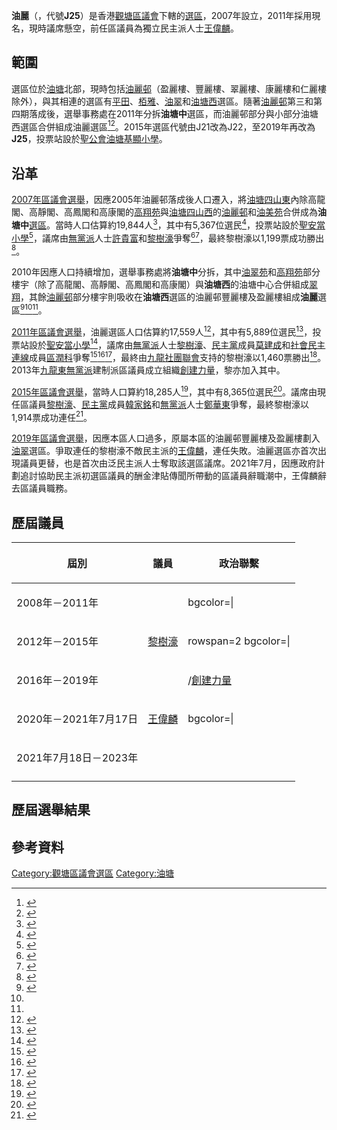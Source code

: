 {{Infobox Electoral districts in Hong Kong
|名稱=油麗 Yau Lai
|圖像=YauLaiConstituency.svg
|區議會=[[觀塘區議會|觀塘區議會]]
|代號=J25（2019年－）<br>J23（2015年－2019年）<br>J21（2011年－2015年）<br>J20（2007年－2011年）
|範圍=[[油麗邨|油麗邨]]（盈麗樓、豐麗樓、翠麗樓、康麗樓和仁麗樓除外）
|人口=16,068<ref>{{Cite web |url=https://www.eac.hk/pdf/distco/2019dc/final/ch/J_descriptions(Chi).pdf |title=2019年區議會選區範圍(觀塘區) |accessdate=2019-12-12 |archive-date=2019-12-11 |archive-url=https://web.archive.org/web/20191211042310/https://www.eac.hk/pdf/distco/2019dc/final/ch/J_descriptions(Chi).pdf |dead-url=yes }}</ref>
|選民人數=8,129<ref name="#1">{{Cite web |url=https://www.elections.gov.hk/dc2019/pdf/2019_DCE-Electoral_Size_by_Polling_Station.pdf |title=2019年一般投票站的選民人數 |accessdate=2019-12-12 |archive-date=2020-08-20 |archive-url=https://web.archive.org/web/20200820202823/https://www.elections.gov.hk/dc2019/pdf/2019_DCE-Electoral_Size_by_Polling_Station.pdf |dead-url=yes }}</ref>
|區議員=懸空
|政黨=
|投票站=[[聖公會油塘基顯小學|聖公會油塘基顯小學]]<ref name="#1"/>
}}

'''油麗'''（{{lang-en|Yau Lai}}，代號'''J25'''）是香港[[觀塘區議會|觀塘區議會]]下轄的[[選區|選區]]，2007年設立，2011年採用現名，現時議席懸空，前任區議員為獨立民主派人士[[王偉麟|王偉麟]]。

==範圍==
選區位於[[油塘|油塘]]北部，現時包括[[油麗邨|油麗邨]]（盈麗樓、豐麗樓、翠麗樓、康麗樓和仁麗樓除外），與其相連的選區有[[平田_(選區)|平田]]、[[栢雅|栢雅]]、[[油翠|油翠]]和[[油塘西|油塘西]]選區。隨著[[油麗邨|油麗邨]]第三和第四期落成後，選舉事務處在2011年分拆'''油塘中'''選區，而油麗邨部分與小部分油塘西選區合併組成油麗選區<ref name="#2">{{zh-hant}}{{cite web |url=http://www.eac.gov.hk/pdf/distco/maps/dc2007j.pdf |title=2007年區議會選舉 - 選區分界概要 |publisher=[[香港區議會|香港區議會]] |date=2011-10-06 |accessdate=2011-11-12 |archive-date=2011-09-29 |archive-url=https://web.archive.org/web/20110929153816/http://www.eac.gov.hk/pdf/distco/maps/dc2007j.pdf |dead-url=no }}</ref><ref name="#3">{{zh-hant}}{{cite web |url=http://www.elections.gov.hk/dc2011/maps/dc2011j.pdf |title=2011年區議會選舉 - 選區分界概要 |publisher=[[香港區議會|香港區議會]] |date=2011-10-06 |accessdate=2011-11-12 |archive-date=2015-06-21 |archive-url=https://web.archive.org/web/20150621010926/http://www.elections.gov.hk/dc2011/maps/dc2011j.pdf |dead-url=yes }}</ref>。2015年選區代號由J21改為J22，至2019年再改為'''J25'''，投票站設於[[聖公會油塘基顯小學|聖公會油塘基顯小學]]。

==沿革==
[[2007年區議會選舉|2007年區議會選舉]]，因應2005年油麗邨落成後人口遷入，將[[油塘東|油塘四山東]]內除高龍閣、高靜閣、高鳳閣和高康閣的[[高翔苑|高翔苑]]與[[油塘西|油塘四山西]]的[[油麗邨|油麗邨]]和[[油美苑|油美苑]]合併成為'''油塘中'''[[選區|選區]]。當時人口估算約19,844人<ref>{{zh-hant}}{{cite web |url=http://www.elections.gov.hk/dc2007/chi/summaryj.html |title=2003年區議會選舉 - 選區分界概要 |publisher=[[香港區議會|香港區議會]] |date=2011-10-06 |accessdate=2011-12-01 |deadurl=yes |archiveurl=https://web.archive.org/web/20150621192227/http://www.elections.gov.hk/dc2007/chi/summaryj.html |archivedate=2015-06-21 }}</ref>，其中有5,367位選民<ref>{{zh-hant}}{{cite web|url=http://www.elections.gov.hk/dc2007/chi/num_electors_kwun_tong.html|title=觀塘區|publisher=[[香港區議會|香港區議會]]|accessdate=2011-12-01|deadurl=yes|archiveurl=https://web.archive.org/web/20110115151542/http://www.elections.gov.hk/dc2007/chi/num_electors_kwun_tong.html|archivedate=2011-01-15}}</ref>，投票站設於[[聖安當小學|聖安當小學]]<ref>{{zh-hant}}{{cite web |url=http://www.gld.gov.hk/cgi-bin/gld/egazette/gazettefiles.cgi?lang=c&year=2007&month=10&day=26&vol=11&no=43&gn=6954&header=1&part=1&df=1&nt=gn&newfile=1&acurrentpage=12&agree=1&gaz_type=mg |title=投票站及點票站名單 |publisher=[[香港區議會|香港區議會]] |accessdate=2011-12-01 |archive-date=2012-01-01 |archive-url=https://web.archive.org/web/20120101025645/http://www.gld.gov.hk/cgi-bin/gld/egazette/gazettefiles.cgi?lang=c&year=2007&month=10&day=26&vol=11&no=43&gn=6954&header=1&part=1&df=1&nt=gn&newfile=1&acurrentpage=12&agree=1&gaz_type=mg |dead-url=no }}</ref>，議席由[[無黨派|無黨派]]人士[[許貴富|許貴富]]和[[黎樹濠|黎樹濠]]爭奪<ref>{{zh-hant}}{{cite web|url=http://www.elections.gov.hk/dc2007/pdf/J20_01.pdf|title=候選人簡介|publisher=[[香港區議會|香港區議會]]|accessdate=2011-12-01|deadurl=yes|archiveurl=https://web.archive.org/web/20150626163543/http://www.elections.gov.hk/dc2007/pdf/J20_01.pdf|archivedate=2015-06-26}}</ref><ref>{{zh-hant}}{{cite web|url=http://www.elections.gov.hk/dc2007/pdf/J20_02.pdf|title=候選人簡介|publisher=[[香港區議會|香港區議會]]|accessdate=2011-12-01|deadurl=yes|archiveurl=https://web.archive.org/web/20150626163553/http://www.elections.gov.hk/dc2007/pdf/J20_02.pdf|archivedate=2015-06-26}}</ref>，最終黎樹濠以1,199票成功勝出<ref>{{zh-hant}}{{cite web |url=http://www.elections.gov.hk/dc2007/chi/results_kwun_tong.html |title=2007年區議會選舉 - 選舉結果(觀塘) |publisher=[[香港區議會|香港區議會]] |accessdate=2011-12-01 |deadurl=yes |archiveurl=https://web.archive.org/web/20111202180926/http://www.elections.gov.hk/dc2007/chi/results_kwun_tong.html |archivedate=2011-12-02 }}</ref>。

2010年因應人口持續增加，選舉事務處將'''油塘中'''分拆，其中[[油翠苑|油翠苑]]和[[高翔苑|高翔苑]]部分樓宇（除了高龍閣、高靜閣、高鳳閣和高康閣）與'''油塘西'''的油塘中心合併組成[[油翠|翠翔]]，其餘[[油麗邨|油麗邨]]部分樓宇則吸收在'''油塘西'''選區的油麗邨豐麗樓及盈麗樓組成'''油麗'''選區<ref>{{zh-hant}}{{cite web |url=http://www.eac.gov.hk/pdf/distco/maps/dc2003j.pdf |title=2003年區議會選舉 - 選區分界概要 |publisher=[[香港區議會|香港區議會]] |date=2011-10-06 |accessdate=2011-11-12 |archive-date=2015-12-22 |archive-url=https://web.archive.org/web/20151222173808/http://www.eac.gov.hk/pdf/distco/maps/dc2003j.pdf |dead-url=no }}</ref><ref name="#2"/><ref name="#3"/>。

[[2011年區議會選舉|2011年區議會選舉]]，油麗選區人口估算約17,559人<ref>{{zh-hant}}{{cite web |url=http://www.elections.gov.hk/dc2011/chi/summaryj.html |title=2011年區議會選舉 - 選區分界概要 |publisher=[[香港區議會|香港區議會]] |date=2011-10-06 |accessdate=2011-11-12 |archive-date=2011-10-30 |archive-url=https://web.archive.org/web/20111030061530/http://www.elections.gov.hk/dc2011/chi/summaryj.html |dead-url=no }}</ref>，其中有5,889位選民<ref>{{zh-hant}}{{cite web |url=http://www.elections.gov.hk/dc2011/chi/ebriefsj.html |title=觀塘區 |publisher=[[香港區議會|香港區議會]] |accessdate=2011-11-12 |archive-date=2011-11-08 |archive-url=https://web.archive.org/web/20111108071350/http://www.elections.gov.hk/dc2011/chi/ebriefsj.html |dead-url=no }}</ref>，投票站設於[[聖安當小學|聖安當小學]]<ref>{{zh-hant}}{{cite web |url=http://www.gld.gov.hk/cgi-bin/gld/egazette/gazettefiles.cgi?lang=c&extra=e&year=2011&month=10&day=10&vol=15&no=43&gn=61&header=1&part=1&df=1&nt=gn&newfile=1&acurrentpage=12&agree=1&gaz_type=mg |title=投票站及點票站名單 |publisher=[[香港區議會|香港區議會]] |accessdate=2011-11-12 |archive-date=2012-09-14 |archive-url=https://web.archive.org/web/20120914035535/http://www.gld.gov.hk/cgi-bin/gld/egazette/gazettefiles.cgi?lang=c&extra=e&year=2011&month=10&day=10&vol=15&no=43&gn=61&header=1&part=1&df=1&nt=gn&newfile=1&acurrentpage=12&agree=1&gaz_type=mg |dead-url=yes }}</ref>，議席由[[無黨派|無黨派]]人士[[黎樹濠|黎樹濠]]、[[民主黨_(香港)|民主黨]]成員[[莫建成_(民主黨)|莫建成]]和[[社會民主連線|社會民主連線]]成員[[區潤科|區潤科]]爭奪<ref>{{zh-hant}}{{cite web |url=http://www.elections.gov.hk/dc2011/pdf/J21_01.pdf |title=候選人簡介 |publisher=[[香港區議會|香港區議會]] |accessdate=2011-11-12 |archive-url=https://web.archive.org/web/20150621160726/http://www.elections.gov.hk/dc2011/pdf/J21_01.pdf |archive-date=2015-06-21 |dead-url=yes }}</ref><ref>{{zh-hant}}{{cite web |url=http://www.elections.gov.hk/dc2011/pdf/J21_02.pdf |title=候選人簡介 |publisher=[[香港區議會|香港區議會]] |accessdate=2011-11-12 |archive-url=https://web.archive.org/web/20111027080950/http://www.elections.gov.hk/dc2011/pdf/J21_02.pdf |archive-date=2011-10-27 |dead-url=yes }}</ref><ref>{{zh-hant}}{{cite web |url=http://www.elections.gov.hk/dc2011/pdf/J21_03.pdf |title=候選人簡介 |publisher=[[香港區議會|香港區議會]] |accessdate=2011-11-12 |archive-url=https://web.archive.org/web/20150621173416/http://www.elections.gov.hk/dc2011/pdf/J21_03.pdf |archive-date=2015-06-21 |dead-url=yes }}</ref>，最終由[[九龍社團聯會|九龍社團聯會]]支持的黎樹濠以1,460票勝出<ref>{{zh-hant}}{{cite web |url=http://www.elections.gov.hk/dc2011/chi/results_kwun_tong.html |title=2011年區議會選舉 - 選舉結果(觀塘) |publisher=[[香港區議會|香港區議會]] |accessdate=2011-11-12 |archive-date=2011-11-08 |archive-url=https://web.archive.org/web/20111108211545/http://www.elections.gov.hk/dc2011/chi/results_kwun_tong.html |dead-url=yes }}</ref>。2013年[[九龍東|九龍東]][[無黨派|無黨派]]建制派區議員成立組織[[創建力量|創建力量]]，黎亦加入其中。

[[2015年區議會選舉|2015年區議會選舉]]，當時人口算約18,285人<ref>{{zh-hant}}{{cite web |url=http://www.elections.gov.hk/dc2015/chi/summaryj.html |title=觀塘區 |publisher=[[香港區議會|香港區議會]] |accessdate=2015-10-14 |archive-date=2015-10-27 |archive-url=https://web.archive.org/web/20151027035409/http://www.elections.gov.hk/dc2015/chi/summaryj.html |dead-url=no }}</ref>，其中有8,365位選民<ref>{{zh-hant}}{{cite web |url=http://www.elections.gov.hk/dc2015/chi/ebriefsj.html |title=觀塘區 |publisher=[[香港區議會|香港區議會]] |accessdate=2015-10-14 |archive-url=https://web.archive.org/web/20151117030327/http://www.elections.gov.hk/dc2015/chi/ebriefsj.html |archive-date=2015-11-17 |dead-url=yes }}</ref>。議席由現任區議員[[黎樹濠|黎樹濠]]、[[民主黨_(香港)|民主黨]]成員[[韓家銘|韓家銘]]和[[無黨派|無黨派]]人士[[鄭華東|鄭華東]]爭奪，最終黎樹濠以1,914票成功連任<ref>{{zh-hant}}{{cite web |url=http://www.elections.gov.hk/dc2015/chi/results_kwun_tong.html?1462631673928 |title=2015年區議會選舉 - 選舉結果(觀塘) |publisher=[[香港區議會|香港區議會]] |accessdate=2015-11-23 |archive-url=https://web.archive.org/web/20160508005558/http://www.elections.gov.hk/dc2015/chi/results_kwun_tong.html?1462631673928 |archive-date=2016-05-08 |dead-url=yes }}</ref>。

[[2019年區議會選舉|2019年區議會選舉]]，因應本區人口過多，原屬本區的油麗邨豐麗樓及盈麗樓劃入[[油翠|油翠]]選區。爭取連任的黎樹濠不敵民主派的[[王偉麟|王偉麟]]，連任失敗。油麗選區亦首次出現議員更替，也是首次由泛民主派人士奪取該選區議席。2021年7月，因應政府計劃追討協助民主派初選區議員的酬金津貼傳聞所帶動的區議員辭職潮中，王偉麟辭去區議員職務。

==歷屆議員==
{|class=wikitable
!屆別!!議員!!colspan=2|政治聯繫
|-
|2008年－2011年||rowspan=3|[[黎樹濠|黎樹濠]]||bgcolor={{Party meta/color/九龍社團聯會}}| ||{{KFA/short}}
|-
|2012年－2015年||rowspan=2 bgcolor={{Party meta/color/創建力量}}| ||{{KFA/short}}{{to}}{{KFA/short}}/[[創建力量|創建力量]]
|-
|2016年－2019年||{{KFA/short}}/[[創建力量|創建力量]]
|-
|2020年－2021年7月17日||[[王偉麟|王偉麟]]||bgcolor={{Party meta/color/獨立民主派}}| ||{{Nonp}} 
|-
|2021年7月18日－2023年||colspan=3|{{centre|待補選}}
|-
|}

==歷屆選舉結果==
{{Election box begin |名稱=[[2019年香港區議會選舉結果#觀塘區|2019年觀塘區議會油麗選區投票結果]]}}
{{Election box candidate with party link
  |政黨   = 民主派區選聯盟
  |編號   = ①
  |候選人 = '''[[王偉麟|王偉麟]]'''
  |票數   = '''3,070'''
  |百分比 = '''54.82'''
  |增減   = N/A
  |當選   = yes
}}
{{Election box candidate with party link
  |政黨   = 創建力量
  |編號   = ②
  |候選人 = [[黎樹濠|黎樹濠]]
  |票數   = 2,530
  |百分比 = 45.18
  |增減   = -9.57
}}
{{Election box majority
  |票數   = 540
  |百分比 = 9.64
  |增減   = -8.67
}}
{{Election box end}}
{{Election box begin |名稱=[[2015年香港區議會選舉結果#觀塘區|2015年觀塘區議會油麗選區投票結果]]}}
{{Election box candidate with party link
  |政黨   = 獨立
  |編號   = ①
  |候選人 = [[鄭華東|鄭華東]]
  |票數   = 318
  |百分比 = 9.10
  |增減   = N/A
}}
{{Election box candidate with party link
  |政黨   = 九龍社團聯會
  |政黨2  = [[創建力量|創建力量]]
  |編號   = ②
  |候選人 = '''[[黎樹濠|黎樹濠]]'''
  |票數   = '''1,914'''
  |百分比 = '''54.75'''
  |增減   = -9.54
  |當選   = yes
}}
{{Election box candidate with party link
  |政黨   = 民主黨
  |編號   = ③
  |候選人 = [[韓家銘|韓家銘]]
  |票數   = 1,264
  |百分比 = 36.16
  |增減   = +6.79
}}
{{Election box majority
  |票數   = 650
  |百分比 = 18.59
  |增減   = -16.34
}}
{{Election box end}}

{{Election box begin |名稱=[[2011年香港區議會選舉結果#觀塘區|2011年觀塘區議會油麗選區投票結果]]}}
{{Election box candidate with party link
  |政黨   = 九龍社團聯會
  |編號   = ①
  |候選人 = '''[[黎樹濠|黎樹濠]]'''
  |票數   = '''1,460'''
  |百分比 = '''64.29'''
  |增減   = -0.24
  |當選   = yes
}}
{{Election box candidate with party link
  |政黨   = 民主黨
  |編號   = ②
  |候選人 = [[莫建成_(民主黨)|莫建成]]
  |票數   = 667
  |百分比 = 29.37
  |增減   = N/A
}}
{{Election box candidate with party link
  |政黨   = 社民連
  |編號   = ③
  |候選人 = [[區潤科|區潤科]]
  |票數   = 144
  |百分比 = 6.34
  |增減   = N/A
}}
{{Election box majority
  |票數   = 793
  |百分比 = 34.92
  |增減   = +5.86
}}
{{Election box end}}

{{Election box begin |名稱=[[2007年香港區議會選舉結果#觀塘區|2007年觀塘區議會油塘中選區投票結果]]}}
{{Election box candidate with party link
  |政黨   = 無黨派
  |編號   = ①
  |候選人 = [[許貴富|許貴富]]
  |票數   = 659
  |百分比 = 35.47
  |增減   = 新選區
}}
{{Election box candidate with party link
  |政黨   = 無黨派
  |編號   = ②
  |候選人 = '''[[黎樹濠|黎樹濠]]'''
  |票數   = '''1,199'''
  |百分比 = '''64.53'''
  |增減   = 新選區
  |當選   = Yes
}}
{{Election box majority
  |票數   = 540
  |百分比 = 29.06
  |增減   = 新選區
}}
{{Election box end}}

==參考資料==
{{reflist|2}}

{{香港區議會選區|KL}}
[[Category:觀塘區議會選區|Category:觀塘區議會選區]]
[[Category:油塘|Category:油塘]]
